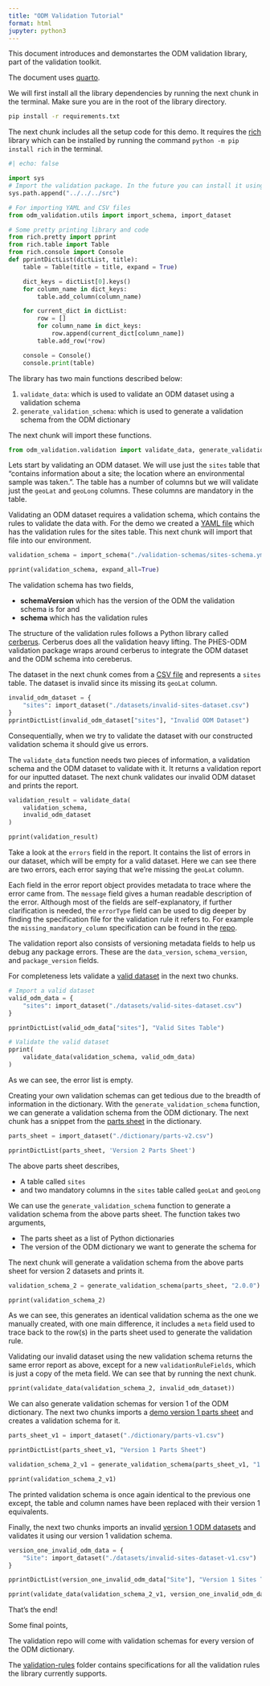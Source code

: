 ```yaml
---
title: "ODM Validation Tutorial"
format: html
jupyter: python3
---
```


This document introduces and demonstartes the ODM validation library, part of the validation toolkit.

The document uses [quarto](https://quarto.org/).

We will first install all the library dependencies by running the next chunk in the terminal. Make sure you are in the root of the library directory.

```bash
pip install -r requirements.txt
```

The next chunk includes all the setup code for this demo. It requires the [rich](https://github.com/Textualize/rich) library which can be installed by running the command `python -m pip install rich` in the terminal.

```python
#| echo: false

import sys
# Import the validation package. In the future you can install it using pip
sys.path.append("../../../src")

# For importing YAML and CSV files
from odm_validation.utils import import_schema, import_dataset

# Some pretty printing library and code
from rich.pretty import pprint
from rich.table import Table
from rich.console import Console
def pprintDictList(dictList, title):
    table = Table(title = title, expand = True)

    dict_keys = dictList[0].keys()
    for column_name in dict_keys:
        table.add_column(column_name)

    for current_dict in dictList:
        row = []
        for column_name in dict_keys:
            row.append(current_dict[column_name])
        table.add_row(*row)

    console = Console()
    console.print(table)
```

The library has two main functions described below:

1. `validate_data`: which is used to validate an ODM dataset using a validation schema
2. `generate_validation_schema`: which is used to generate a validation schema from the ODM dictionary

The next chunk will import these functions.

```python
from odm_validation.validation import validate_data, generate_validation_schema
```

Lets start by validating an ODM dataset. We will use just the `sites` table that "contains information about a site; the location where an environmental sample was taken.". The table has a number of columns but we will validate just the `geoLat` and `geoLong` columns. These columns are mandatory in the table.

Validating an ODM dataset requires a validation schema, which contains the rules to validate the data with. For the demo we created a [YAML file](./validation-schemas/sites-schema.yml) which has the validation rules for the sites table. This next chunk will import that file into our environment.

```python
validation_schema = import_schema("./validation-schemas/sites-schema.yml")

pprint(validation_schema, expand_all=True)
```

The validation schema has two fields,

* **schemaVersion** which has the version of the ODM the validation schema is for and
* **schema** which has the validation rules

The structure of the validation rules follows a Python library called [cerberus](https://docs.python-cerberus.org/en/stable/schemas.html). Cerberus does all the validation heavy lifting. The PHES-ODM validation package wraps around cerberus to integrate the ODM dataset and the ODM schema into cereberus.

The dataset in the next chunk comes from a [CSV file](./datasets/invalid-sites-dataset.csv) and represents a `sites` table. The dataset is invalid since its missing its `geoLat` column.

```python
invalid_odm_dataset = {
    "sites": import_dataset("./datasets/invalid-sites-dataset.csv")
}
pprintDictList(invalid_odm_dataset["sites"], "Invalid ODM Dataset")
```

Consequentially, when we try to validate the dataset with our constructed validation schema it should give us errors.

The `validate_data` function needs two pieces of information, a validation schema and the ODM dataset to validate with it. It returns a validation report for our inputted dataset. The next chunk validates our invalid ODM dataset and prints the report.

```python
validation_result = validate_data(
    validation_schema,
    invalid_odm_dataset
)

pprint(validation_result)
```

Take a look at the `errors` field in the report. It contains the list of errors in our dataset, which will be empty for a valid dataset. Here we can see there are two errors, each error saying that we're missing the `geoLat` column.

Each field in the error report object provides metadata to trace where the error came from. The `message` field gives a human readable description of the error. Although most of the fields are self-explanatory, if further clarification is needed, the `errorType` field can be used to dig deeper by finding the specification file for the validation rule it refers to. For example the `missing_mandatory_column` specification can be found in the [repo](../../validation-rules/missing_mandatory_column.md).

The validation report also consists of versioning metadata fields to help us debug any package errors. These are the `data_version`, `schema_version`, and `package_version` fields.

For completeness lets validate a [valid dataset](./datasets/valid-sites-dataset.csv) in the next two chunks.

```python
# Import a valid dataset
valid_odm_data = {
    "sites": import_dataset("./datasets/valid-sites-dataset.csv")
}

pprintDictList(valid_odm_data["sites"], "Valid Sites Table")
```

```python
# Validate the valid dataset
pprint(
    validate_data(validation_schema, valid_odm_data)
)
```

As we can see, the error list is empty.

Creating your own validation schemas can get tedious due to the breadth of information in the dictionary. With the `generate_validation_schema` function, we can generate a validation schema from the ODM dictionary. The next chunk has a snippet from the [parts sheet](./dictionary/parts-v2.csv) in the dictionary.

```python
parts_sheet = import_dataset("./dictionary/parts-v2.csv")

pprintDictList(parts_sheet, 'Version 2 Parts Sheet')
```

The above parts sheet describes,

* A table called `sites`
* and two mandatory columns in the `sites` table called `geoLat` and `geoLong`

We can use the `generate_validation_schema` function to generate a validation schema from the above parts sheet. The function takes two arguments,

* The parts sheet as a list of Python dictionaries
* The version of the ODM dictionary we want to generate the schema for

The next chunk will generate a validation schema from the above parts sheet for version 2 datasets and prints it.

```python
validation_schema_2 = generate_validation_schema(parts_sheet, "2.0.0")

pprint(validation_schema_2)
```

As we can see, this generates an identical validation schema as the one we manually created, with one main difference, it includes a `meta` field used to trace back to the row(s) in the parts sheet used to generate the validation rule.

Validating our invalid dataset using the new validation schema returns the same error report as above, except for a new `validationRuleFields`, which is just a copy of the meta field. We can see that by running the next chunk.

```python
pprint(validate_data(validation_schema_2, invalid_odm_dataset))
```

We can also generate validation schemas for version 1 of the ODM dictionary. The next two chunks imports a [demo version 1 parts sheet](./dictionary/parts-v1.csv) and creates a validation schema for it.

```python
parts_sheet_v1 = import_dataset("./dictionary/parts-v1.csv")

pprintDictList(parts_sheet_v1, "Version 1 Parts Sheet")
```

```python
validation_schema_2_v1 = generate_validation_schema(parts_sheet_v1, "1.0.0")

pprint(validation_schema_2_v1)
```

The printed validation schema is once again identical to the previous one except, the table and column names have been replaced with their version 1 equivalents.

Finally, the next two chunks imports an invalid [version 1 ODM datasets](./datasets/invalid-sites-dataset-v1.csv) and validates it using our version 1 validation schema.

```python
version_one_invalid_odm_data = {
    "Site": import_dataset("./datasets/invalid-sites-dataset-v1.csv")
}

pprintDictList(version_one_invalid_odm_data["Site"], "Version 1 Sites Table")
```

```python
pprint(validate_data(validation_schema_2_v1, version_one_invalid_odm_data))
```

That's the end!

Some final points,

The validation repo will come with validation schemas for every version of the ODM dictionary.

The [validation-rules](../../validation-rules/) folder contains specifications for all the validation rules the library currently supports.
